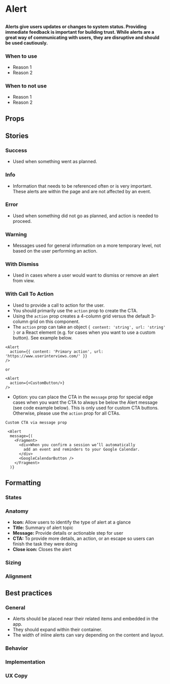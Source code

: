 
# Alert

## 

<h4>
  Alerts give users updates or changes to system status. Providing immediate feedback is important for
  building trust.  While alerts are a great way of communicating with users, they are disruptive and
  should be used cautiously.
</h4>

<Canvas>
  <Story id="components-alert--success"/>
</Canvas>

### When to use 
- Reason 1
- Reason 2

### When to not use
- Reason 1
- Reason 2

## Props

<ArgsTable of={Alert} />

## Stories

### Success

- Used when something went as planned.

<Canvas>
  <Story id="components-alert--success" />
</Canvas>

### Info

- Information that needs to be referenced often or is very important. These alerts are within the
page and are not affected by an event.

<Canvas>
  <Story id="components-alert--info" />
</Canvas>

### Error

- Used when something did not go as planned, and action is needed to proceed.

<Canvas>
  <Story id="components-alert--error" />
</Canvas>

### Warning

- Messages used for general information on a more temporary level, not based on the user
performing an action. 

<Canvas>
  <Story id="components-alert--warning" />
</Canvas>


### With Dismiss

- Used in cases where a user would want to dismiss or remove an alert from view.

<Canvas>
  <Story id="components-alert--with-dismiss" />
</Canvas>


### With Call To Action

- Used to provide a call to action for the user. 
- You should primarily use the `action` prop to create the CTA.
- Using the `action` prop creates a 4-column grid versus the default 3-column grid on this component.
- The `action` prop can take an object `{ content: 'string', url: 'string' }` or a React element (e.g. for cases when you want to use a custom button). See example below.
```
<Alert
  action={{ content: 'Primary action', url: 'https://www.userinterviews.com/' }}
/>

or 

<Alert
  action={<CustomButton/>}
/>

```
- Option: you can place the CTA in the `message` prop for special edge cases when you want the CTA to always be below the Alert message (see code example below). This is only used for custom CTA buttons. Otherwise, please use the `action` prop for all CTAs. 
```
Custom CTA via message prop 

 <Alert
  message={(
    <Fragment>
      <div>When you confirm a session we’ll automatically
        add an event and reminders to your Google Calendar.
      </div>
      <GoogleCalendarButton />
    </Fragment>
  )}
```
<Canvas>
  <Story id="components-alert--with-call-to-action" />
</Canvas>

## Formatting

### States

### Anatomy 
- **Icon:** Allow users to identify the type of alert at a glance
- **Title:** Summary of alert topic 
- **Message:** Provide details or actionable step for user
- **CTA:** To provide more details, an action, or an escape so users can finish the task they were doing
- **Close icon:** Closes the alert

### Sizing

### Alignment


## Best practices

### General

- Alerts should be placed near their related items and embedded in the app. 
- They should expand within their container. 
- The width of inline alerts can vary depending on the content and layout.

### Behavior

### Implementation

### UX Copy
